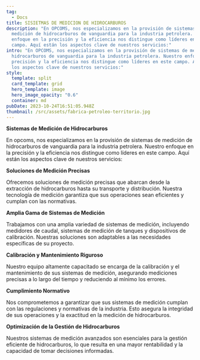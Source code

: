 ```yaml
---
tag:
  - Docs
title: SISIETMAS DE MEDICION DE HIDROCARBUROS
description: "En OPCOMS, nos especializamos en la provisión de sistemas de
  medición de hidrocarburos de vanguardia para la industria petrolera. Nuestro
  enfoque en la precisión y la eficiencia nos distingue como líderes en este
  campo. Aquí están los aspectos clave de nuestros servicios:"
intro: "En OPCOMS, nos especializamos en la provisión de sistemas de medición de
  hidrocarburos de vanguardia para la industria petrolera. Nuestro enfoque en la
  precisión y la eficiencia nos distingue como líderes en este campo. Aquí están
  los aspectos clave de nuestros servicios:"
style:
  template: split
  card_template: grid
  hero_template: image
  hero_image_opacity: "0.6"
  container: md
pubDate: 2023-10-24T16:51:05.948Z
thumbnail: /src/assets/fabrica-petroleo-territorio.jpg
---
```

**Sistemas de Medición de Hidrocarburos**

En opcoms, nos especializamos en la provisión de sistemas de medición de hidrocarburos de vanguardia para la industria petrolera. Nuestro enfoque en la precisión y la eficiencia nos distingue como líderes en este campo. Aquí están los aspectos clave de nuestros servicios:

**Soluciones de Medición Precisas**

Ofrecemos soluciones de medición precisas que abarcan desde la extracción de hidrocarburos hasta su transporte y distribución. Nuestra tecnología de medición garantiza que sus operaciones sean eficientes y cumplan con las normativas.

**Amplia Gama de Sistemas de Medición**

Trabajamos con una amplia variedad de sistemas de medición, incluyendo medidores de caudal, sistemas de medición de tanques y dispositivos de calibración. Nuestras soluciones son adaptables a las necesidades específicas de su proyecto.

**Calibración y Mantenimiento Riguroso**

Nuestro equipo altamente capacitado se encarga de la calibración y el mantenimiento de sus sistemas de medición, asegurando mediciones precisas a lo largo del tiempo y reduciendo al mínimo los errores.

**Cumplimiento Normativo**

Nos comprometemos a garantizar que sus sistemas de medición cumplan con las regulaciones y normativas de la industria. Esto asegura la integridad de sus operaciones y la exactitud en la medición de hidrocarburos.

**Optimización de la Gestión de Hidrocarburos**

Nuestros sistemas de medición avanzados son esenciales para la gestión eficiente de hidrocarburos, lo que resulta en una mayor rentabilidad y la capacidad de tomar decisiones informadas.
